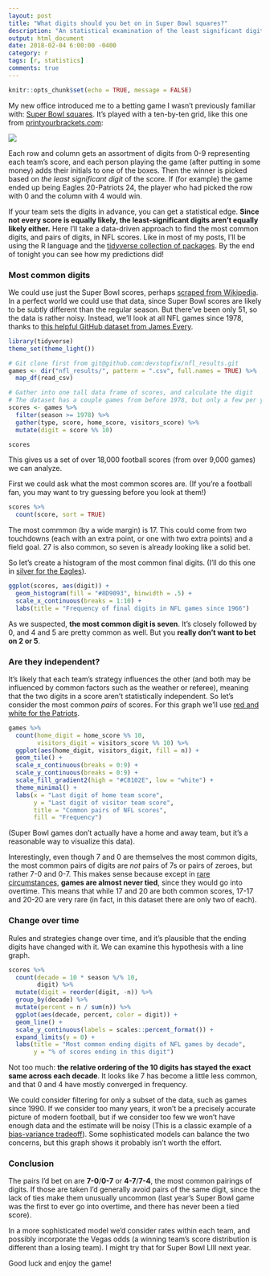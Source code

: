 ```yaml
---
layout: post
title: "What digits should you bet on in Super Bowl squares?"
description: "An statistical examination of the least significant digit of NFL scores."
output: html_document
date: 2018-02-04 6:00:00 -0400
category: r
tags: [r, statistics]
comments: true
---
```


```r
knitr::opts_chunk$set(echo = TRUE, message = FALSE)
```

My new office introduced me to a betting game I wasn't previously familiar with: [Super Bowl squares](http://www.superbowlsquares.org/how-to-play). It's played with a ten-by-ten grid, like this one from [printyourbrackets.com](https://www.printyourbrackets.com/superbowl100squares.html): 

![](https://www.printyourbrackets.com/images/super-bowl-squares.png)

Each row and column gets an assortment of digits from 0-9 representing each team's score, and each person playing the game (after putting in some money) adds their initials to one of the boxes. Then the winner is picked based on *the least significant digit* of the score. If (for example) the game ended up being Eagles 20-Patriots 24, the player who had picked the row with 0 and the column with 4 would win.

If your team sets the digits in advance, you can get a statistical edge. **Since not every score is equally likely, the least-significant digits aren't equally likely either.** Here I'll take a data-driven approach to find the most common digits, and pairs of digits, in NFL scores. Like in most of my posts, I'll be using the R language and the [tidyverse collection of packages](https://www.tidyverse.org/). By the end of tonight you can see how my predictions did!

### Most common digits

We could use just the Super Bowl scores, perhaps [scraped from Wikipedia](https://en.wikipedia.org/wiki/List_of_Super_Bowl_champions). In a perfect world we could use that data, since Super Bowl scores are likely to be subtly different than the regular season. But there've been only 51, so the data is rather noisy. Instead, we'll look at all NFL games since 1978, thanks to [this helpful GitHub dataset from James Every](https://github.com/devstopfix/nfl_results).

```r
library(tidyverse)
theme_set(theme_light())

# Git clone first from git@github.com:devstopfix/nfl_results.git
games <- dir("nfl_results/", pattern = ".csv", full.names = TRUE) %>%
  map_df(read_csv)

# Gather into one tall data frame of scores, and calculate the digit
# The dataset has a couple games from before 1978, but only a few per year
scores <- games %>%
  filter(season >= 1978) %>%
  gather(type, score, home_score, visitors_score) %>%
  mutate(digit = score %% 10)

scores
```

This gives us a set of over 18,000 football scores (from over 9,000 games) we can analyze.

First we could ask what the most common scores are. (If you're a football fan, you may want to try guessing before you look at them!)

```r
scores %>%
  count(score, sort = TRUE)
```

The most commmon (by a wide margin) is 17. This could come from two touchdowns (each with an extra point, or one with two extra points) and a field goal. 27 is also common, so seven is already looking like a solid bet.

So let's create a histogram of the most common final digits. (I'll do this one in [silver for the Eagles](https://teamcolorcodes.com/philadelphia-eagles-color-codes/)).

```r
ggplot(scores, aes(digit)) +
  geom_histogram(fill = "#8D9093", binwidth = .5) +
  scale_x_continuous(breaks = 1:10) +
  labs(title = "Frequency of final digits in NFL games since 1966")
```

As we suspected, **the most common digit is seven**. It's closely followed by 0, and 4 and 5 are pretty common as well. But you **really don't want to bet on 2 or 5**.

### Are they independent?

It's likely that each team's strategy influences the other (and both may be influenced by common factors such as the weather or referee), meaning that the two digits in a score aren't statistically independent. So let's consider the most common *pairs* of scores. For this graph we'll use [red and white for the Patriots](https://teamcolorcodes.com/new-england-patriots-color-codes/).

```r
games %>%
  count(home_digit = home_score %% 10,
        visitors_digit = visitors_score %% 10) %>%
  ggplot(aes(home_digit, visitors_digit, fill = n)) +
  geom_tile() +
  scale_x_continuous(breaks = 0:9) +
  scale_y_continuous(breaks = 0:9) +
  scale_fill_gradient2(high = "#C8102E", low = "white") +
  theme_minimal() +
  labs(x = "Last digit of home team score",
       y = "Last digit of visitor team score",
       title = "Common pairs of NFL scores",
       fill = "Frequency")
```

(Super Bowl games don't actually have a home and away team, but it's a reasonable way to visualize this data).

Interestingly, even though 7 and 0 are themselves the most common digits, the most common pairs of digits are *not* pairs of 7s or pairs of zeroes, but rather 7-0 and 0-7. This makes sense because except in [rare circumstances](https://en.wikipedia.org/wiki/List_of_NFL_tied_games), **games are almost never tied**, since they would go into overtime. This means that while 17 and 20 are both common scores, 17-17 and 20-20 are very rare (in fact, in this dataset there are only two of each).

### Change over time

Rules and strategies change over time, and it's plausible that the ending digits have changed with it. We can examine this hypothesis with a line graph.

```r
scores %>%
  count(decade = 10 * season %/% 10,
        digit) %>%
  mutate(digit = reorder(digit, -n)) %>%
  group_by(decade) %>%
  mutate(percent = n / sum(n)) %>%
  ggplot(aes(decade, percent, color = digit)) +
  geom_line() +
  scale_y_continuous(labels = scales::percent_format()) +
  expand_limits(y = 0) +
  labs(title = "Most common ending digits of NFL games by decade",
       y = "% of scores ending in this digit")
```

Not too much: **the relative ordering of the 10 digits has stayed the exact same across each decade**. It looks like 7 has become a little less common, and that 0 and 4 have mostly converged in frequency.

We could consider filtering for only a subset of the data, such as games since 1990. If we consider too many years, it won't be a precisely accurate picture of modern football, but if we consider too few we won't have enough data and the estimate will be noisy (This is a classic example of a [bias-variance tradeoff](https://en.wikipedia.org/wiki/Bias%E2%80%93variance_tradeoff)). Some sophisticated models can balance the two concerns, but this graph shows it probably isn't worth the effort.

### Conclusion

The pairs I'd bet on are **7-0**/**0-7** or **4-7**/**7-4**, the most common pairings of digits. If those are taken I'd generally avoid pairs of the same digit, since the lack of ties make them unusually uncommon (last year's Super Bowl game was the first to ever go into overtime, and there has never been a tied score).

In a more sophisticated model we'd consider rates within each team, and possibly incorporate the Vegas odds (a winning team's score distribution is different than a losing team). I might try that for Super Bowl LIII next year.

Good luck and enjoy the game!